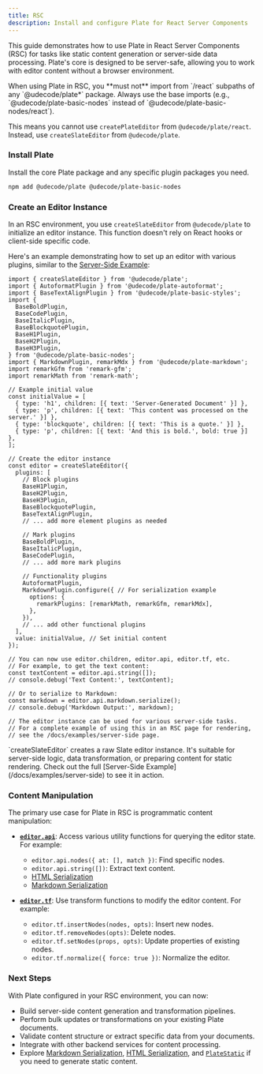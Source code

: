 ```yaml
---
title: RSC
description: Install and configure Plate for React Server Components
---
```


This guide demonstrates how to use Plate in React Server Components (RSC) for tasks like static content generation or server-side data processing. Plate's core is designed to be server-safe, allowing you to work with editor content without a browser environment.

<Callout type="warning" title="Key RSC Constraint">
  When using Plate in RSC, you **must not** import from `/react` subpaths of any `@udecode/plate*` package. Always use the base imports (e.g., `@udecode/plate-basic-nodes` instead of `@udecode/plate-basic-nodes/react`).

  This means you cannot use `createPlateEditor` from `@udecode/plate/react`. Instead, use `createSlateEditor` from `@udecode/plate`.
</Callout>

<Steps>

### Install Plate

Install the core Plate package and any specific plugin packages you need.

```bash
npm add @udecode/plate @udecode/plate-basic-nodes
```

### Create an Editor Instance

In an RSC environment, you use `createSlateEditor` from `@udecode/plate` to initialize an editor instance. This function doesn't rely on React hooks or client-side specific code.

Here's an example demonstrating how to set up an editor with various plugins, similar to the [Server-Side Example](/docs/examples/server-side):

```tsx title="app/api/generate-doc/route.ts"
import { createSlateEditor } from '@udecode/plate';
import { AutoformatPlugin } from '@udecode/plate-autoformat';
import { BaseTextAlignPlugin } from '@udecode/plate-basic-styles';
import {
  BaseBoldPlugin,
  BaseCodePlugin,
  BaseItalicPlugin,
  BaseBlockquotePlugin,
  BaseH1Plugin,
  BaseH2Plugin,
  BaseH3Plugin,
} from '@udecode/plate-basic-nodes';
import { MarkdownPlugin, remarkMdx } from '@udecode/plate-markdown';
import remarkGfm from 'remark-gfm';
import remarkMath from 'remark-math';

// Example initial value
const initialValue = [
  { type: 'h1', children: [{ text: 'Server-Generated Document' }] },
  { type: 'p', children: [{ text: 'This content was processed on the server.' }] },
  { type: 'blockquote', children: [{ text: 'This is a quote.' }] },
  { type: 'p', children: [{ text: 'And this is bold.', bold: true }] },
];

// Create the editor instance
const editor = createSlateEditor({
  plugins: [
    // Block plugins
    BaseH1Plugin,
    BaseH2Plugin,
    BaseH3Plugin,
    BaseBlockquotePlugin,
    BaseTextAlignPlugin,
    // ... add more element plugins as needed

    // Mark plugins
    BaseBoldPlugin,
    BaseItalicPlugin,
    BaseCodePlugin,
    // ... add more mark plugins

    // Functionality plugins
    AutoformatPlugin,
    MarkdownPlugin.configure({ // For serialization example
      options: {
        remarkPlugins: [remarkMath, remarkGfm, remarkMdx],
      },
    }),
    // ... add other functional plugins
  ],
  value: initialValue, // Set initial content
});

// You can now use editor.children, editor.api, editor.tf, etc.
// For example, to get the text content:
const textContent = editor.api.string([]);
// console.debug('Text Content:', textContent);

// Or to serialize to Markdown:
const markdown = editor.api.markdown.serialize();
// console.debug('Markdown Output:', markdown);

// The editor instance can be used for various server-side tasks.
// For a complete example of using this in an RSC page for rendering,
// see the /docs/examples/server-side page.
```

<Callout type="info">
  `createSlateEditor` creates a raw Slate editor instance. It's suitable for server-side logic, data transformation, or preparing content for static rendering. Check out the full [Server-Side Example](/docs/examples/server-side) to see it in action.
</Callout>

### Content Manipulation

The primary use case for Plate in RSC is programmatic content manipulation:

-   **[`editor.api`](/docs/api/slate/editor-api)**: Access various utility functions for querying the editor state. For example:
    -   `editor.api.nodes({ at: [], match })`: Find specific nodes.
    -   `editor.api.string([])`: Extract text content.
    -   [HTML Serialization](/docs/html)
    -   [Markdown Serialization](/docs/markdown)

-   **[`editor.tf`](/docs/api/slate/editor-transforms)**: Use transform functions to modify the editor content. For example:
    -   `editor.tf.insertNodes(nodes, opts)`: Insert new nodes.
    -   `editor.tf.removeNodes(opts)`: Delete nodes.
    -   `editor.tf.setNodes(props, opts)`: Update properties of existing nodes.
    -   `editor.tf.normalize({ force: true })`: Normalize the editor.

</Steps>

### Next Steps

With Plate configured in your RSC environment, you can now:

*   Build server-side content generation and transformation pipelines.
*   Perform bulk updates or transformations on your existing Plate documents.
*   Validate content structure or extract specific data from your documents.
*   Integrate with other backend services for content processing.
*   Explore [Markdown Serialization](/docs/markdown), [HTML Serialization](/docs/html), and [`PlateStatic`](/docs/plate-static) if you need to generate static content.